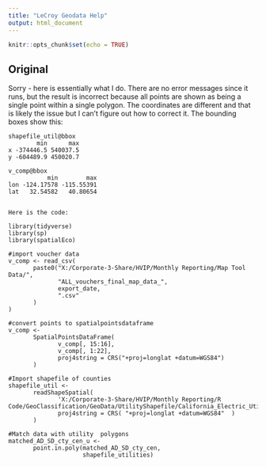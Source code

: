 ```yaml
---
title: "LeCroy Geodata Help"
output: html_document
---
```


```r
knitr::opts_chunk$set(echo = TRUE)
```

## Original

Sorry - here is essentially what I do. There are no error messages since it runs, but the result is incorrect because all points are shown as being a single point within a single polygon.
The coordinates are different and that is likely the issue but I can't figure out how to correct it. The bounding boxes show this:

```
shapefile_util@bbox
        min      max
x -374446.5 540037.5
y -604489.9 450020.7

v_comp@bbox
           min        max
lon -124.17578 -115.55391
lat   32.54582   40.80654


Here is the code:

library(tidyverse)
library(sp)
library(spatialEco)

#import voucher data
v_comp <- read_csv(
       paste0("X:/Corporate-3-Share/HVIP/Monthly Reporting/Map Tool Data/",
              "ALL_vouchers_final_map_data_",
              export_date,
              ".csv"
       )
)

#convert points to spatialpointsdataframe 
v_comp <-
       SpatialPointsDataFrame(
              v_comp[, 15:16],
              v_comp[, 1:22],
              proj4string = CRS("+proj=longlat +datum=WGS84")
       )

#Import shapefile of counties
shapefile_util <-
       readShapeSpatial(
              'X:/Corporate-3-Share/HVIP/Monthly Reporting/R Code/GeoClassification/GeoData/UtilityShapefile/California_Electric_Utility_Service_Territory_.shp',
              proj4string = CRS( "+proj=longlat +datum=WGS84"  )
       )

#Match data with utility  polygons
matched_AD_SD_cty_cen_u <- 
       point.in.poly(matched_AD_SD_cty_cen,
                     shapefile_utilities)
```
